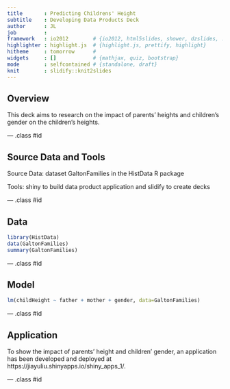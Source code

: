 ```yaml
---
title       : Predicting Childrens' Height
subtitle    : Developing Data Products Deck
author      : JL
job         : 
framework   : io2012        # {io2012, html5slides, shower, dzslides, ...}
highlighter : highlight.js  # {highlight.js, prettify, highlight}
hitheme     : tomorrow      # 
widgets     : []            # {mathjax, quiz, bootstrap}
mode        : selfcontained # {standalone, draft}
knit        : slidify::knit2slides
---
```


## Overview

This deck aims to research on the impact of parents' heights and children's gender on the children's heights.

--- .class #id 

## Source Data and Tools

Source Data: dataset GaltonFamilies in the HistData R package

Tools: shiny to build data product application and slidify to create decks

--- .class #id 

## Data

```r
library(HistData)
data(GaltonFamilies)
summary(GaltonFamilies)
```

--- .class #id 

## Model

```r
lm(childHeight ~ father + mother + gender, data=GaltonFamilies)
```

--- .class #id 

## Application

To show the impact of parents' height and children' gender, an application has been developed and deployed at https://jiayuliu.shinyapps.io/shiny_apps_1/.


--- .class #id 

